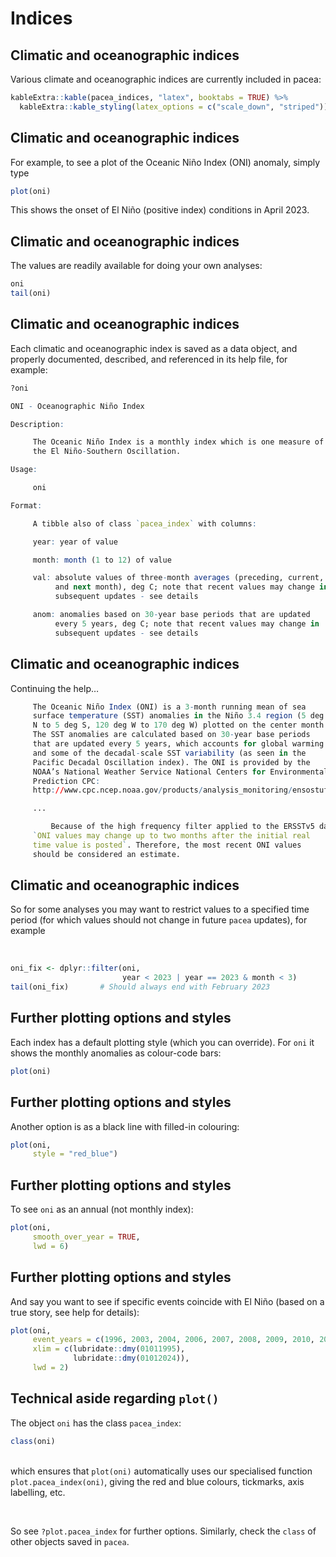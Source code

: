# Indices

## Climatic and oceanographic indices

Various climate and oceanographic indices are currently included in pacea:

```r

kableExtra::kable(pacea_indices, "latex", booktabs = TRUE) %>%
  kableExtra::kable_styling(latex_options = c("scale_down", "striped"))
```

## Climatic and oceanographic indices

For example, to see a plot of the Oceanic Niño Index (ONI) anomaly, simply type

```r
plot(oni)
```

This shows the onset of El Niño (positive index) conditions in April 2023.

## Climatic and oceanographic indices

The values are readily available for doing your own analyses:
```r
oni
tail(oni)
```

## Climatic and oceanographic indices

Each climatic and oceanographic index is saved as a data
object, and properly documented, described, and referenced in its help file, for example:
```r
?oni

ONI - Oceanographic Niño Index

Description:

     The Oceanic Niño Index is a monthly index which is one measure of
     the El Niño-Southern Oscillation.

Usage:

     oni

Format:

     A tibble also of class `pacea_index` with columns:

     year: year of value

     month: month (1 to 12) of value

     val: absolute values of three-month averages (preceding, current,
          and next month), deg C; note that recent values may change in
          subsequent updates - see details

     anom: anomalies based on 30-year base periods that are updated
          every 5 years, deg C; note that recent values may change in
          subsequent updates - see details
```

## Climatic and oceanographic indices

Continuing the help...
```r
     The Oceanic Niño Index (ONI) is a 3-month running mean of sea
     surface temperature (SST) anomalies in the Niño 3.4 region (5 deg
     N to 5 deg S, 120 deg W to 170 deg W) plotted on the center month.
     The SST anomalies are calculated based on 30-year base periods
     that are updated every 5 years, which accounts for global warming
     and some of the decadal-scale SST variability (as seen in the
     Pacific Decadal Oscillation index). The ONI is provided by the
     NOAA’s National Weather Service National Centers for Environmental
     Prediction CPC:
     http://www.cpc.ncep.noaa.gov/products/analysis_monitoring/ensostuff/ensoyears.shtml

     ...

         Because of the high frequency filter applied to the ERSSTv5 data,
     `ONI values may change up to two months after the initial real
     time value is posted`. Therefore, the most recent ONI values
     should be considered an estimate.
```

## Climatic and oceanographic indices

So for some analyses you may want to restrict values to a specified time period
(for which values should not change in future `pacea` updates), for example

  \

```r
oni_fix <- dplyr::filter(oni,
                         year < 2023 | year == 2023 & month < 3)
tail(oni_fix)       # Should always end with February 2023
```

## Further plotting options and styles

Each index has a default plotting style (which you can override). For `oni` it
shows the monthly anomalies as colour-code bars:

```r
plot(oni)
```

## Further plotting options and styles

Another option is as a black line with filled-in colouring:

```r
plot(oni,
     style = "red_blue")
```

## Further plotting options and styles

To see `oni` as an annual (not monthly index):
```r
plot(oni,
     smooth_over_year = TRUE,
     lwd = 6)
```

## Further plotting options and styles

And say you want to see if specific events coincide with El Niño (based on a
true story, see help for details):
```r
plot(oni,
     event_years = c(1996, 2003, 2004, 2006, 2007, 2008, 2009, 2010, 2014, 2016, 2017, 2019),
     xlim = c(lubridate::dmy(01011995),
              lubridate::dmy(01012024)),
     lwd = 2)
```

## Technical aside regarding `plot()`

The object `oni` has the class `pacea_index`:  \

```r
class(oni)
```
  \
which ensures that `plot(oni)`
automatically uses our specialised function `plot.pacea_index(oni)`, giving
the red and blue colours, tickmarks, axis labelling, etc.

  \

So see `?plot.pacea_index` for further options. Similarly, check the `class` of
other objects saved in `pacea`.
